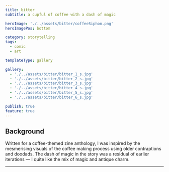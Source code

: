 ```yaml
---
title: bitter
subtitle: a cupful of coffee with a dash of magic

heroImage: './../assets/bitter/coffeeSiphon.png'
heroImagePos: bottom

category: storytelling
tags:
  - comic
  - art

templateType: gallery

gallery:
  - './../assets/bitter/bitter_1_s.jpg'
  - './../assets/bitter/bitter_2_s.jpg'
  - './../assets/bitter/bitter_3_s.jpg'
  - './../assets/bitter/bitter_4_s.jpg'
  - './../assets/bitter/bitter_5_s.jpg'
  - './../assets/bitter/bitter_6_s.jpg'

publish: true
feature: true
---
```


## Background

Written for a coffee-themed zine anthology, I was inspired by the mesmerising visuals of the coffee making process using older contraptions and doodads. The dash of magic in the story was a residual of earlier iterations — I quite like the mix of magic and antique charm.

---

<MdxGalleryImage
  caption='1/6'
  gatsbyImageData={props.gallery.image1}
/>

<MdxGalleryImage
  caption='2/6'
  gatsbyImageData={props.gallery.image2}
/>

<MdxGalleryImage
  caption='3/6'
  gatsbyImageData={props.gallery.image3}
/>

<MdxGalleryImage
  caption='4/6'
  gatsbyImageData={props.gallery.image4}
/>

<MdxGalleryImage
  caption='5/6'
  gatsbyImageData={props.gallery.image5}
/>

<MdxGalleryImage
  caption='6/6'
  gatsbyImageData={props.gallery.image6}
/>